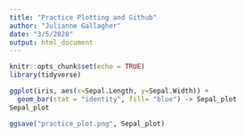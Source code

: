 ```yaml
---
title: "Practice Plotting and Github"
author: "Julianne Gallagher"
date: "3/5/2020"
output: html_document
---
```


```r
knitr::opts_chunk$set(echo = TRUE)
library(tidyverse)

```


```r
ggplot(iris, aes(x=Sepal.Length, y=Sepal.Width)) +
  geom_bar(stat = "identity", fill= "blue") -> Sepal_plot
Sepal_plot

ggsave("practice_plot.png", Sepal_plot)
```

